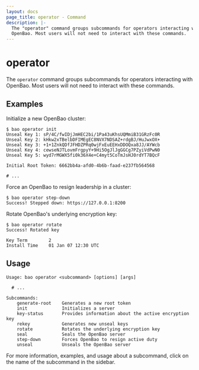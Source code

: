```yaml
---
layout: docs
page_title: operator - Command
description: |-
  The "operator" command groups subcommands for operators interacting with
  OpenBao. Most users will not need to interact with these commands.
---
```


# operator

The `operator` command groups subcommands for operators interacting with OpenBao.
Most users will not need to interact with these commands.

## Examples

Initialize a new OpenBao cluster:

```shell-session
$ bao operator init
Unseal Key 1: sP/4C/fwIDjJmHEC2bi/1Pa43uKhsUQMmiB31GRzFc0R
Unseal Key 2: kHkw2xTBelbDFIMEgEC8NVX7NDSAZ+rdgBJ/HuJwxOX+
Unseal Key 3: +1+1ZnkQDfJFHDZPRq0wjFxEuEEHxDDOQxa8JJ/AYWcb
Unseal Key 4: cewseNJTLovmFrgpyY+9Hi5OgJlJgGGCg7PZyiVdPwN0
Unseal Key 5: wyd7rMGWX5fi0k36X4e+C4myt5CoTmJsHJ0rdYT7BQcF

Initial Root Token: 6662bb4a-afd0-4b6b-faad-e237fb564568

# ...
```

Force an OpenBao to resign leadership in a cluster:

```shell-session
$ bao operator step-down
Success! Stepped down: https://127.0.0.1:8200
```

Rotate OpenBao's underlying encryption key:

```shell-session
$ bao operator rotate
Success! Rotated key

Key Term        2
Install Time    01 Jan 07 12:30 UTC
```

## Usage

```text
Usage: bao operator <subcommand> [options] [args]

  # ...

Subcommands:
    generate-root    Generates a new root token
    init             Initializes a server
    key-status       Provides information about the active encryption key
    rekey            Generates new unseal keys
    rotate           Rotates the underlying encryption key
    seal             Seals the OpenBao server
    step-down        Forces OpenBao to resign active duty
    unseal           Unseals the OpenBao server
```

For more information, examples, and usage about a subcommand, click on the name
of the subcommand in the sidebar.
